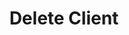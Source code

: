 ---
title: 'Delete Client'
openapi: 'GET /client/delete/{company_slug}/{client_id}/'
'og:sitename': 'Hierarch.io - Help Center'
'og:title': 'Delete Client | Hierarch.io Help Center'
'og:logo': '/logo/logo-text-dark.png'
'og:image': '/images/help-center-banner.png'
'twitter:title': 'Delete Client | Hierarch.io Help Center'
'twitter:image': '/images/help-center-banner.png'
---